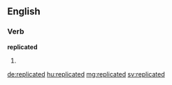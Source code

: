 ==English==

===Verb===
'''replicated'''

# {{en-past of|replicate}}

[[de:replicated]]
[[hu:replicated]]
[[mg:replicated]]
[[sv:replicated]]